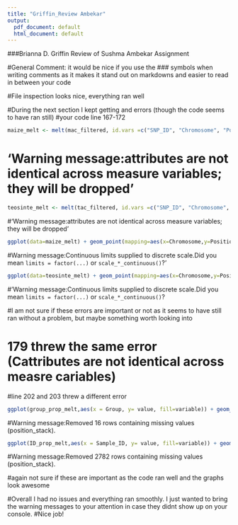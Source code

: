 ```yaml
---
title: "Griffin_Review Ambekar"
output:
  pdf_document: default
  html_document: default
---
```


###Brianna D. Griffin Review of Sushma Ambekar Assignment 

#General Comment: it would be nice if you use the ### symbols when writing comments as it makes it stand out on markdowns and easier to read in between your code

#File inspection looks nice, everything ran well 

#During the next section I kept getting and errors (though the code seems to have ran still) 
#your code line 167-172

```r
maize_melt <- melt(mac_filtered, id.vars =c("SNP_ID", "Chromosome", "Position"),variable.name = "corn",value.name = "base.composition")
```

# 'Warning message:attributes are not identical across measure variables; they will be dropped'

```r
teosinte_melt <- melt(tac_filtered, id.vars =c("SNP_ID", "Chromosome", "Position"),variable.name = "corn",value.name = "base.composition")
```

#'Warning message:attributes are not identical across measure variables; they will be dropped'

```r
ggplot(data=maize_melt) + geom_point(mapping=aes(x=Chromosome,y=Position), colour="red", alpha=0.01) + scale_x_discrete(limits=c(1:10)) + theme_classic()
```

#Warning message:Continuous limits supplied to discrete scale.Did you mean `limits = factor(...)` or `scale_*_continuous()`?'

```r
ggplot(data=teosinte_melt) + geom_point(mapping=aes(x=Chromosome,y=Position), colour="blue", alpha=0.01) + scale_x_discrete(limits=c(1:10)) + theme_classic()
```

#'Warning message:Continuous limits supplied to discrete scale.Did you mean `limits = factor(...)` or `scale_*_continuous()`? 

#I am not sure if these errors are important or not as it seems to have still ran without a problem, but maybe something worth looking into 

# 179 threw the same error (Cattributes are not identical across measre cariables)

#line 202 and 203 threw a different error 

```r
ggplot(group_prop_melt,aes(x = Group, y= value, fill=variable)) + geom_bar(stat = "identity", position = "stack") + theme_classic() + theme(axis.text.x = element_text(angle = 90))
```

#Warning message:Removed 16 rows containing missing values (position_stack). 

```r
ggplot(ID_prop_melt,aes(x = Sample_ID, y= value, fill=variable)) + geom_bar(stat = "identity", position = "stack") + theme_classic()
```

#Warning message:Removed 2782 rows containing missing values (position_stack). 

#again not sure if these are important as the code ran well and the graphs look awesome 

#Overall I had no issues and everything ran smoothly. I just wanted to bring the warning messages to your attention in case they didnt show up on your console.
#Nice job! 








